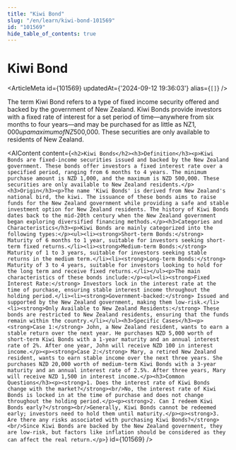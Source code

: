 ```yaml
---
title: "Kiwi Bond"
slug: "/en/learn/kiwi-bond-101569"
id: "101569"
hide_table_of_contents: true
---
```



# Kiwi Bond

<ArticleMeta id={101569} updatedAt={'2024-09-12 19:36:03'} alias={`[]`} />
<div className='border-solid border-b border-t-0 my-4 border-[var(--ifm-color-gray-300)]' />

The term Kiwi Bond refers to a type of fixed income security offered and backed by the government of New Zealand. Kiwi Bonds provide investors with a fixed rate of interest for a set period of time—anywhere from six months to four years—and may be purchased for as little as NZ$1,000 up a maximum of NZ$500,000. These securities are only available to residents of New Zealand.

<AIContent content={`<h2>Kiwi Bonds</h2><h3>Definition</h3><p>Kiwi Bonds are fixed-income securities issued and backed by the New Zealand government. These bonds offer investors a fixed interest rate over a specified period, ranging from 6 months to 4 years. The minimum purchase amount is NZD 1,000, and the maximum is NZD 500,000. These securities are only available to New Zealand residents.</p><h3>Origin</h3><p>The name 'Kiwi Bonds' is derived from New Zealand's national bird, the kiwi. The issuance of these bonds aims to raise funds for the New Zealand government while providing a safe and stable investment option for New Zealand residents. The history of Kiwi Bonds dates back to the mid-20th century when the New Zealand government began exploring diversified financing methods.</p><h3>Categories and Characteristics</h3><p>Kiwi Bonds are mainly categorized into the following types:</p><ul><li><strong>Short-term Bonds:</strong> Maturity of 6 months to 1 year, suitable for investors seeking short-term fixed returns.</li><li><strong>Medium-term Bonds:</strong> Maturity of 1 to 3 years, suitable for investors seeking stable returns in the medium term.</li><li><strong>Long-term Bonds:</strong> Maturity of 3 to 4 years, suitable for investors looking to hold for the long term and receive fixed returns.</li></ul><p>The main characteristics of these bonds include:</p><ul><li><strong>Fixed Interest Rate:</strong> Investors lock in the interest rate at the time of purchase, ensuring stable interest income throughout the holding period.</li><li><strong>Government-backed:</strong> Issued and supported by the New Zealand government, making them low-risk.</li><li><strong>Only Available to New Zealand Residents:</strong> These bonds are restricted to New Zealand residents, ensuring that the funds remain within the country.</li></ul><h3>Specific Cases</h3><p><strong>Case 1:</strong> John, a New Zealand resident, wants to earn a stable return over the next year. He purchases NZD 5,000 worth of short-term Kiwi Bonds with a 1-year maturity and an annual interest rate of 2%. After one year, John will receive NZD 100 in interest income.</p><p><strong>Case 2:</strong> Mary, a retired New Zealand resident, wants to earn stable income over the next three years. She purchases NZD 20,000 worth of medium-term Kiwi Bonds with a 3-year maturity and an annual interest rate of 2.5%. After three years, Mary will receive NZD 1,500 in interest income.</p><h3>Common Questions</h3><p><strong>1. Does the interest rate of Kiwi Bonds change with the market?</strong><br/>No, the interest rate of Kiwi Bonds is locked in at the time of purchase and does not change throughout the holding period.</p><p><strong>2. Can I redeem Kiwi Bonds early?</strong><br/>Generally, Kiwi Bonds cannot be redeemed early; investors need to hold them until maturity.</p><p><strong>3. Are there any risks associated with purchasing Kiwi Bonds?</strong><br/>Since Kiwi Bonds are backed by the New Zealand government, they are low-risk, but factors like inflation should be considered as they can affect the real return.</p>`} id={101569} />
